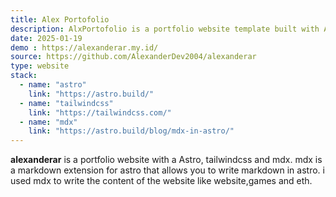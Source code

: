 ```yaml
---
title: Alex Portofolio
description: AlxPortofolio is a portfolio website template built with Astro, Tailwind CSS and mdx.
date: 2025-01-19
demo : https://alexanderar.my.id/
source: https://github.com/AlexanderDev2004/alexanderar
type: website
stack:
  - name: "astro"
    link: "https://astro.build/"
  - name: "tailwindcss"
    link: "https://tailwindcss.com/"
  - name: "mdx"
    link: "https://astro.build/blog/mdx-in-astro/"
---
```



**alexanderar** is a portfolio website with a Astro, tailwindcss and mdx.
mdx is a markdown extension for astro that allows you to write markdown in astro. i used mdx to write the content of the website like website,games and eth.
